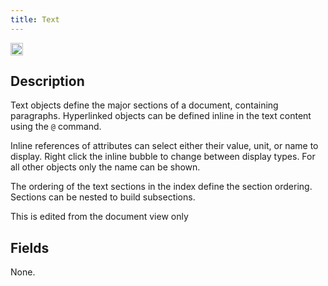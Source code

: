 ```yaml
---
title: Text
---
```


<img height="20" noZoom src="/images/objecticons/text.svg" /> 

## Description
Text objects define the major sections of a document, containing paragraphs. Hyperlinked objects can be defined inline in the text content using the `@` command.

<Note>Inline references of attributes can select either their value, unit, or name to display. Right click the inline bubble to change between display types. For all other objects only the name can be shown.</Note>

<Note>The ordering of the text sections in the index define the section ordering. Sections can be nested to build subsections.</Note>

<Info>This is edited from the document view only</Info>


## Fields
None.
